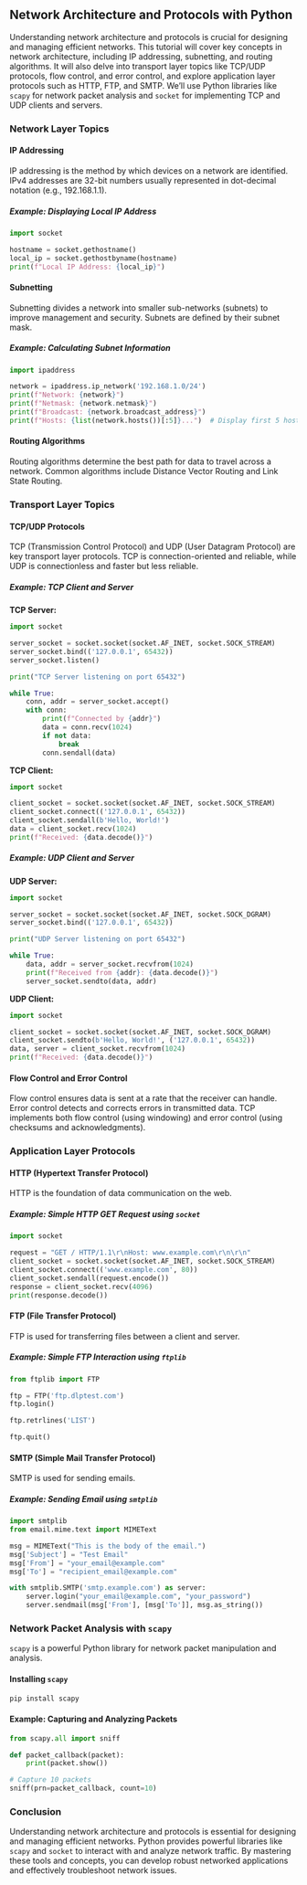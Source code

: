 ## Network Architecture and Protocols with Python

Understanding network architecture and protocols is crucial for designing and managing efficient networks. This tutorial will cover key concepts in network architecture, including IP addressing, subnetting, and routing algorithms. It will also delve into transport layer topics like TCP/UDP protocols, flow control, and error control, and explore application layer protocols such as HTTP, FTP, and SMTP. We'll use Python libraries like `scapy` for network packet analysis and `socket` for implementing TCP and UDP clients and servers.

### Network Layer Topics

#### IP Addressing

IP addressing is the method by which devices on a network are identified. IPv4 addresses are 32-bit numbers usually represented in dot-decimal notation (e.g., 192.168.1.1).

##### Example: Displaying Local IP Address

```python
import socket

hostname = socket.gethostname()
local_ip = socket.gethostbyname(hostname)
print(f"Local IP Address: {local_ip}")
```

#### Subnetting

Subnetting divides a network into smaller sub-networks (subnets) to improve management and security. Subnets are defined by their subnet mask.

##### Example: Calculating Subnet Information

```python
import ipaddress

network = ipaddress.ip_network('192.168.1.0/24')
print(f"Network: {network}")
print(f"Netmask: {network.netmask}")
print(f"Broadcast: {network.broadcast_address}")
print(f"Hosts: {list(network.hosts())[:5]}...")  # Display first 5 hosts
```

#### Routing Algorithms

Routing algorithms determine the best path for data to travel across a network. Common algorithms include Distance Vector Routing and Link State Routing.

### Transport Layer Topics

#### TCP/UDP Protocols

TCP (Transmission Control Protocol) and UDP (User Datagram Protocol) are key transport layer protocols. TCP is connection-oriented and reliable, while UDP is connectionless and faster but less reliable.

##### Example: TCP Client and Server

**TCP Server:**

```python
import socket

server_socket = socket.socket(socket.AF_INET, socket.SOCK_STREAM)
server_socket.bind(('127.0.0.1', 65432))
server_socket.listen()

print("TCP Server listening on port 65432")

while True:
    conn, addr = server_socket.accept()
    with conn:
        print(f"Connected by {addr}")
        data = conn.recv(1024)
        if not data:
            break
        conn.sendall(data)
```

**TCP Client:**

```python
import socket

client_socket = socket.socket(socket.AF_INET, socket.SOCK_STREAM)
client_socket.connect(('127.0.0.1', 65432))
client_socket.sendall(b'Hello, World!')
data = client_socket.recv(1024)
print(f"Received: {data.decode()}")
```

##### Example: UDP Client and Server

**UDP Server:**

```python
import socket

server_socket = socket.socket(socket.AF_INET, socket.SOCK_DGRAM)
server_socket.bind(('127.0.0.1', 65432))

print("UDP Server listening on port 65432")

while True:
    data, addr = server_socket.recvfrom(1024)
    print(f"Received from {addr}: {data.decode()}")
    server_socket.sendto(data, addr)
```

**UDP Client:**

```python
import socket

client_socket = socket.socket(socket.AF_INET, socket.SOCK_DGRAM)
client_socket.sendto(b'Hello, World!', ('127.0.0.1', 65432))
data, server = client_socket.recvfrom(1024)
print(f"Received: {data.decode()}")
```

#### Flow Control and Error Control

Flow control ensures data is sent at a rate that the receiver can handle. Error control detects and corrects errors in transmitted data. TCP implements both flow control (using windowing) and error control (using checksums and acknowledgments).

### Application Layer Protocols

#### HTTP (Hypertext Transfer Protocol)

HTTP is the foundation of data communication on the web.

##### Example: Simple HTTP GET Request using `socket`

```python
import socket

request = "GET / HTTP/1.1\r\nHost: www.example.com\r\n\r\n"
client_socket = socket.socket(socket.AF_INET, socket.SOCK_STREAM)
client_socket.connect(('www.example.com', 80))
client_socket.sendall(request.encode())
response = client_socket.recv(4096)
print(response.decode())
```

#### FTP (File Transfer Protocol)

FTP is used for transferring files between a client and server.

##### Example: Simple FTP Interaction using `ftplib`

```python
from ftplib import FTP

ftp = FTP('ftp.dlptest.com')
ftp.login()

ftp.retrlines('LIST')

ftp.quit()
```

#### SMTP (Simple Mail Transfer Protocol)

SMTP is used for sending emails.

##### Example: Sending Email using `smtplib`

```python
import smtplib
from email.mime.text import MIMEText

msg = MIMEText("This is the body of the email.")
msg['Subject'] = "Test Email"
msg['From'] = "your_email@example.com"
msg['To'] = "recipient_email@example.com"

with smtplib.SMTP('smtp.example.com') as server:
    server.login("your_email@example.com", "your_password")
    server.sendmail(msg['From'], [msg['To']], msg.as_string())
```

### Network Packet Analysis with `scapy`

`scapy` is a powerful Python library for network packet manipulation and analysis.

#### Installing `scapy`

```bash
pip install scapy
```

#### Example: Capturing and Analyzing Packets

```python
from scapy.all import sniff

def packet_callback(packet):
    print(packet.show())

# Capture 10 packets
sniff(prn=packet_callback, count=10)
```

### Conclusion

Understanding network architecture and protocols is essential for designing and managing efficient networks. Python provides powerful libraries like `scapy` and `socket` to interact with and analyze network traffic. By mastering these tools and concepts, you can develop robust networked applications and effectively troubleshoot network issues.
